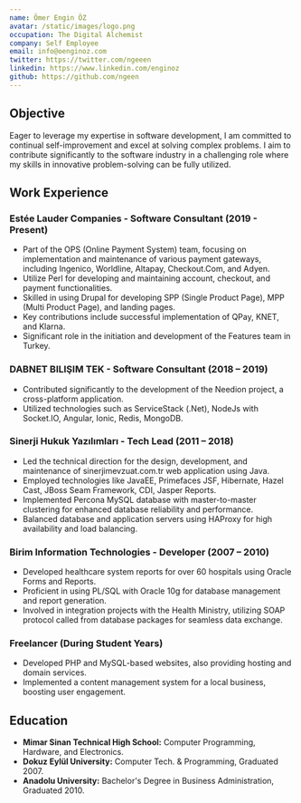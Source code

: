 ```yaml
---
name: Ömer Engin ÖZ
avatar: /static/images/logo.png
occupation: The Digital Alchemist
company: Self Employee
email: info@oenginoz.com
twitter: https://twitter.com/ngeeen
linkedin: https://www.linkedin.com/enginoz
github: https://github.com/ngeen
---
```


## Objective
Eager to leverage my expertise in software development, I am committed to continual self-improvement and excel at solving complex problems. I aim to contribute significantly to the software industry in a challenging role where my skills in innovative problem-solving can be fully utilized.

## Work Experience

### Estée Lauder Companies - Software Consultant (2019 - Present)
- Part of the OPS (Online Payment System) team, focusing on implementation and maintenance of various payment gateways, including Ingenico, Worldline, Altapay, Checkout.Com, and Adyen.
- Utilize Perl for developing and maintaining account, checkout, and payment functionalities.
- Skilled in using Drupal for developing SPP (Single Product Page), MPP (Multi Product Page), and landing pages.
- Key contributions include successful implementation of QPay, KNET, and Klarna.
- Significant role in the initiation and development of the Features team in Turkey.

### DABNET BILIŞIM TEK - Software Consultant (2018 – 2019)
- Contributed significantly to the development of the Needion project, a cross-platform application.
- Utilized technologies such as ServiceStack (.Net), NodeJs with Socket.IO, Angular, Ionic, Redis, MongoDB.

### Sinerji Hukuk Yazılımları - Tech Lead (2011 – 2018)
- Led the technical direction for the design, development, and maintenance of sinerjimevzuat.com.tr web application using Java.
- Employed technologies like JavaEE, Primefaces JSF, Hibernate, Hazel Cast, JBoss Seam Framework, CDI, Jasper Reports.
- Implemented Percona MySQL database with master-to-master clustering for enhanced database reliability and performance.
- Balanced database and application servers using HAProxy for high availability and load balancing.

### Birim Information Technologies - Developer (2007 – 2010)
- Developed healthcare system reports for over 60 hospitals using Oracle Forms and Reports.
- Proficient in using PL/SQL with Oracle 10g for database management and report generation.
- Involved in integration projects with the Health Ministry, utilizing SOAP protocol called from database packages for seamless data exchange.

### Freelancer (During Student Years)
- Developed PHP and MySQL-based websites, also providing hosting and domain services.
- Implemented a content management system for a local business, boosting user engagement.

## Education

- **Mimar Sinan Technical High School:** Computer Programming, Hardware, and Electronics.
- **Dokuz Eylül University:** Computer Tech. & Programming, Graduated 2007.
- **Anadolu University:** Bachelor's Degree in Business Administration, Graduated 2010.